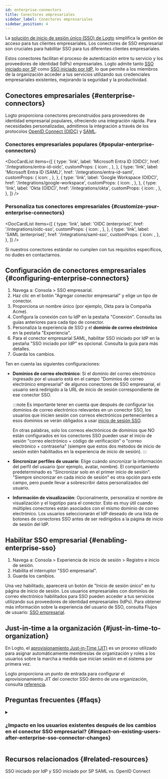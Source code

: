 ```yaml
---
id: enterprise-connectors
title: Conectores empresariales
sidebar_label: Conectores empresariales
sidebar_position: 4
---
```



La [solución de inicio de sesión único (SSO) de Logto](/end-user-flows/enterprise-sso) simplifica la gestión de acceso para tus clientes empresariales. Los conectores de SSO empresarial son cruciales para habilitar SSO para tus diferentes clientes empresariales.

Estos conectores facilitan el proceso de autenticación entre tu servicio y los proveedores de identidad (IdPs) empresariales. Logto admite tanto [SSO iniciado por SP](/end-user-flows/enterprise-sso/sp-initiated-sso) como [SSO iniciado por IdP](/end-user-flows/enterprise-sso/idp-initiated-sso), lo que permite a los miembros de la organización acceder a tus servicios utilizando sus credenciales empresariales existentes, mejorando la seguridad y la productividad.

## Conectores empresariales \{#enterprise-connectors}

Logto proporciona conectores preconstruidos para proveedores de identidad empresarial populares, ofreciendo una integración rápida. Para necesidades personalizadas, admitimos la integración a través de los protocolos [OpenID Connect (OIDC)](https://auth.wiki/openid-connect) y [SAML](https://auth.wiki/saml).

### Conectores empresariales populares \{#popular-enterprise-connectors}

<DocCardList
  items={[
    {
      type: 'link',
      label: 'Microsoft Entra ID (OIDC)',
      href: '/integrations/entra-id-oidc',
      customProps: {
        icon: <MicrosoftEntraId />,
      },
    },
    {
      type: 'link',
      label: 'Microsoft Entra ID (SAML)',
      href: '/integrations/entra-id-saml',
      customProps: {
        icon: <MicrosoftEntraId />,
      },
    },
    {
      type: 'link',
      label: 'Google Workspace (OIDC)',
      href: '/integrations/google-workspace',
      customProps: {
        icon: <GoogleWorkspace />,
      },
    },
    {
      type: 'link',
      label: 'Okta (OIDC)',
      href: '/integrations/okta',
      customProps: {
        icon: <Okta />,
      },
    },
  ]}
/>

### Personaliza tus conectores empresariales \{#customize-your-enterprise-connectors}

<DocCardList
  items={[
    {
      type: 'link',
      label: 'OIDC (enterprise)',
      href: '/integrations/oidc-sso',
      customProps: {
        icon: <Oidc />,
      },
    },
    {
      type: 'link',
      label: 'SAML (enterprise)',
      href: '/integrations/saml-sso',
      customProps: {
        icon: <Saml />,
      },
    },
  ]}
/>

Si nuestros conectores estándar no cumplen con tus requisitos específicos, no dudes en contactarnos.

## Configuración de conectores empresariales \{#configuring-enterprise-connectors}

1. Navega a: <CloudLink to="/enterprise-sso">Consola > SSO empresarial</CloudLink>.
2. Haz clic en el botón "Agregar conector empresarial" y elige un tipo de conector.
3. Proporciona un nombre único (por ejemplo, Okta para la Compañía Acme).
4. Configura la conexión con tu IdP en la pestaña "Conexión". Consulta las guías anteriores para cada tipo de conector.
5. Personaliza la experiencia de SSO y el **dominio de correo electrónico** en la pestaña "Experiencia".
6. Para el conector empresarial SAML, habilitar SSO iniciado por IdP en la pestaña "SSO iniciado por IdP" es opcional. Consulta la guía para más detalles.
7. Guarda los cambios.

Ten en cuenta las siguientes configuraciones:

- **Dominios de correo electrónico**: Si el dominio del correo electrónico ingresado por el usuario está en el campo "Dominios de correo electrónico empresarial" de algunos conectores de SSO empresarial, el usuario será redirigido a la URL de inicio de sesión correspondiente de ese conector SSO.

  :::note
  Es importante tener en cuenta que después de configurar los dominios de correo electrónico relevantes en un conector SSO, los usuarios que inicien sesión con correos electrónicos pertenecientes a esos dominios se verán obligados a usar [inicio de sesión SSO](/end-user-flows/enterprise-sso).

  En otras palabras, solo los correos electrónicos de dominios que NO están configurados en los conectores SSO pueden usar el inicio de sesión "correo electrónico + código de verificación" o "correo electrónico + contraseña" (siempre que estos dos métodos de inicio de sesión estén habilitados en la experiencia de inicio de sesión).
  :::

- **Sincronizar perfiles de usuario**: Elige cuándo sincronizar la información del perfil del usuario (por ejemplo, avatar, nombre). El comportamiento predeterminado es "Sincronizar solo en el primer inicio de sesión". "Siempre sincronizar en cada inicio de sesión" es otra opción para este campo, pero puede llevar a sobrescribir datos personalizados del usuario.
- **Información de visualización**: Opcionalmente, personaliza el nombre de visualización y el logotipo para el conector. Esto es muy útil cuando múltiples conectores están asociados con el mismo dominio de correo electrónico. Los usuarios seleccionarán el IdP deseado de una lista de botones de conectores SSO antes de ser redirigidos a la página de inicio de sesión del IdP.

## Habilitar SSO empresarial \{#enabling-enterprise-sso}

1. Navega a: <CloudLink to="/sign-in-experience/sign-up-and-sign-in">Consola > Experiencia de inicio de sesión > Registro e inicio de sesión</CloudLink>.
2. Habilita el interruptor "SSO empresarial".
3. Guarda los cambios.

Una vez habilitado, aparecerá un botón de "Inicio de sesión único" en tu página de inicio de sesión. Los usuarios empresariales con dominios de correo electrónico habilitados para SSO pueden acceder a tus servicios utilizando sus proveedores de identidad empresariales (IdPs). Para obtener más información sobre la experiencia del usuario de SSO, consulta Flujos de usuario: [SSO empresarial](/end-user-flows/enterprise-sso).

## Just-in-time a la organización \{#just-in-time-to-organization}

En Logto, el [aprovisionamiento Just-in-Time (JIT)](https://auth.wiki/jit-provisioning) es un proceso utilizado para asignar automáticamente membresías de organización y roles a los usuarios sobre la marcha a medida que inician sesión en el sistema por primera vez.

Logto proporciona un punto de entrada para configurar el aprovisionamiento JIT del conector SSO dentro de una organización, consulta [referencia](/organizations/just-in-time-provisioning).

## Preguntas frecuentes \{#faqs}

<details>
<summary>

### ¿Impacto en los usuarios existentes después de los cambios en el conector SSO empresarial? \{#impact-on-existing-users-after-enterprise-sso-connector-changes}

</summary>

- Agregar SSO: Las identidades SSO se vincularán a cuentas existentes si el correo electrónico coincide.
- Eliminar SSO: Elimina las identidades SSO vinculadas a la cuenta, pero conserva las cuentas de usuario y solicita a los usuarios que configuren métodos de verificación alternativos.

</details>

## Recursos relacionados \{#related-resources}

<Url href="https://blog.logto.io/idp-vs-sp-initiated-sso">
  SSO iniciado por IdP y SSO iniciado por SP
</Url>
<Url href="https://blog.logto.io/differences-between-saml-and-oidc">SAML vs. OpenID Connect</Url>
